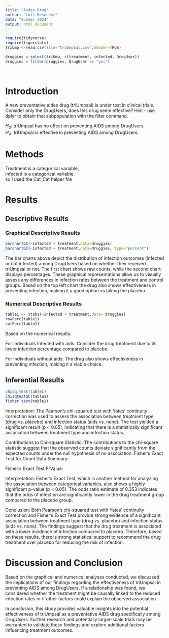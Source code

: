 ```yaml
---
title: "Aides Drug"
author: "Luis Resendez"
date: "Summer 2024"
output: html_document
---
```


```r
require(tidyverse)
require(tigerstats)
triUmp <-read.csv(file="triUmpsal.csv",header=TRUE)

druggies = select(triUmp, c(treatment, infected, DrugUser))
druggies = filter(druggies, DrugUser == "yes")

  
```

# Introduction

<!--In this section you explain what you are trying to show.  Where did the data come from?  What is the research or other question you are trying to answer?.  If you skimp in this section expect to be marked down in your grade. Paint a picture of the project a couple of paragraphs is expected!-->

A new  preventative aides drug (triUmpsal) is under test in clinical trials. Consider only the DrugUsers, does this drug seem effective?  Hint - use dplyr to obtain that subpopulation with the filter command.

$H_0$: triUmpsal has no effect on preventing AIDS among DrugUsers.  
$H_A$: triUmpsal is effective in preventing AIDS among DrugUsers.  

# Methods



<!--Decide on your methods:  use "variable analysis" or other appropriate descriptors.  Make sure to choose at least one graphical method and at least one numerical method. Discuss what data manipulations may be needed for example subsetting or other binning procedures and what sort of graphical displays and inferential tools will be used!-->


Treatment is a categorical variable,    
infected is a categorical variable,    
so I used the Cat_Cat helper file  


# Results

<!--Divide this section into two sub-sections:  One for your descriptive  results and one for your inferential results.!-->

## Descriptive Results

### Graphical Descriptive Results


<!--Graphical results here.  Make sure to show your code.  Provide appropriate labels for axes, giving units if possible, and provide a good title for the graph, too.  Use the graphical results to describe the patterns if any that exist in the data as focused toward the research question. Bottom line is to explain the features of the graph that are relevant to conforming or departing to what is expected by your null hypothesis !-->

```r
barchartGC(~infected + treatment,data=druggies)
barchartGC(~infected + treatment,data=druggies, type="percent")

```
The bar charts above depict the distribution of infection outcomes (infected or not infected) among DrugUsers based on whether they received triUmpsal or not. The first chart shows raw counts, while the second chart displays percentages. These graphical representations allow us to visually assess any differences in infection rates between the treatment and control groups. Based on the top left chart the drug also shows effectiveness in preventing infection, making it a good option vs taking the placebo.

### Numerical Descriptive Results

<!--Numerical results go here. Use the numerical results to describe the patterns if any that exist in the data as focused toward the research question!-->

```r
table1 <- xtabs(~infected + treatment,data= druggies)
rowPerc(table1)
colPerc(table1)
```

Based on the numerical results:

For Individuals Infected with aids: Consider the drug treatment due to its lower infection percentage compared to placebo.

For Individuals without aids: The drug also shows effectiveness in preventing infection, making it a viable choice.

## Inferential Results

<!--State hypothesis clearly.  Make sure your discussion of the inferential test covers all the aspects that the test output produces, such as test statistic, p-value etc.  Make a decision about the null hypothesis, explain the assumptions on which the selected test/procedure was based, and why the chosen procedure satisfys the assumptions and is appropriate to answer the research question!-->

```r
chisq.test(table1)
chisqtestGC(table1)
fisher.test(table1)
```

 
Interpretation:
The Pearson's chi-squared test with Yates' continuity correction was used to assess the association between treatment type (drug vs. placebo) and infection status (aids vs. none). The test yielded a significant result (p < 0.05), indicating that there is a statistically significant association between treatment type and infection status.

Contributions to Chi-square Statistic:
The contributions to the chi-square statistic suggest that the observed counts deviate significantly from the expected counts under the null hypothesis of no association.
Fisher's Exact Test for Count Data
Summary:

Fisher's Exact Test P-Value: 

Interpretation:
Fisher's Exact Test, which is another method for analyzing the association between categorical variables, also shows a highly significant p-value (p < 0.05). The odds ratio estimate of 0.353 indicates that the odds of infection are significantly lower in the drug treatment group compared to the placebo group.

Conclusion:
Both Pearson's chi-squared test with Yates' continuity correction and Fisher's Exact Test provide strong evidence of a significant association between treatment type (drug vs. placebo) and infection status (aids vs. none). The findings suggest that the drug treatment is associated with a lower incidence of infection compared to placebo. Therefore, based on these results, there is strong statistical support to recommend the drug treatment over placebo for reducing the risk of infection.


# Discussion and Conclusion

<!--Discussion and conclusion here.  If you found a relationship be sure to consider whether the relationship occurs because one of the variavbles causes the other, or whether they perhasps are related for some other reason.  Watch the chapter 6 videos from the GeorgeTown videos collection.!-->

Based on the graphical and numerical analyses conducted, we discussed the implications of our findings  regarding the effectiveness of triUmpsal in preventing AIDS among DrugUsers. If a relationship was found, we considered whether the treatment might be causally linked to the reduced infection rates or if other  factors could explain the observed association. 

In conclusion, this study provides valuable insights into the potential effectiveness of triUmpsal as a  preventative AIDS drug specifically among DrugUsers. Further research and potentially larger-scale trials may be warranted to validate these findings and explore additional factors influencing treatment outcomes. 
